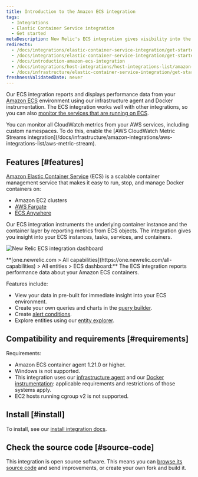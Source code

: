```yaml
---
title: Introduction to the Amazon ECS integration
tags:
  - Integrations
  - Elastic Container Service integration
  - Get started
metaDescription: New Relic's ECS integration gives visibility into the performance of your Amazon ECS environment.
redirects:
  - /docs/integrations/elastic-container-service-integration/get-started/introduction-amazon-ecs-integration
  - /docs/integrations/elastic-container-service-integration/get-started/about-elastic-container-service-integration
  - /docs/introduction-amazon-ecs-integration
  - /docs/integrations/host-integrations/host-integrations-list/amazon-ecs
  - /docs/infrastructure/elastic-container-service-integration/get-started/introduction-amazon-ecs-integration
freshnessValidatedDate: never
---
```



Our ECS integration reports and displays performance data from your [Amazon ECS](https://docs.aws.amazon.com/ecs/index.html) environment using our infrastructure agent and Docker instrumentation. The ECS integration works well with other integrations, so you can also [monitor the services that are running on ECS](/docs/integrations/host-integrations/host-integrations-list/monitor-services-running-amazon-ecs).

<Callout variant="tip">
You can monitor all CloudWatch metrics from your AWS services, including custom namespaces. To do this, enable the [AWS CloudWatch Metric Streams integration](/docs/infrastructure/amazon-integrations/aws-integrations-list/aws-metric-stream). 
</Callout>

## Features [#features]

[Amazon Elastic Container Service](https://docs.aws.amazon.com/ecs/index.html) (ECS) is a scalable container management service that makes it easy to run, stop, and manage Docker containers on:

* Amazon EC2 clusters
* [AWS Fargate](https://aws.amazon.com/fargate/)
* [ECS Anywhere](https://aws.amazon.com/ecs/anywhere/)

Our ECS integration instruments the underlying container instance and the container layer by reporting metrics from ECS objects. The integration gives you insight into your ECS instances, tasks, services, and containers.

<img
  title="new-relic-ecs-integration-dashboards.png"
  alt="New Relic ECS integration dashboard"
  src={infrastructureAwsEcsDashboard}
/>

<figcaption>
  **[one.newrelic.com > All capabilities](https://one.newrelic.com/all-capabilities) > All entities > ECS dashboard:** The ECS integration reports performance data about your Amazon ECS containers.
</figcaption>

Features include:

* View your data in pre-built <InlinePopover type="dashboards" /> for immediate insight into your ECS environment.
* Create your own queries and charts in the [query builder](/docs/chart-builder/use-chart-builder/get-started/introduction-chart-builder).
* Create [alert conditions](/docs/ecs-integration-recommended-alert-conditions).
* Explore entities using our [entity explorer](/docs/new-relic-one/use-new-relic-one/ui-data/new-relic-one-entity-explorer).


## Compatibility and requirements [#requirements]

Requirements:

* Amazon ECS container agent 1.21.0 or higher.
* Windows is not supported.
* This integration uses our [infrastructure agent](/docs/infrastructure/new-relic-infrastructure/getting-started/compatibility-requirements-new-relic-infrastructure) and our [Docker instrumentation](/docs/infrastructure/install-configure-manage-infrastructure/docker-installation/docker-instrumentation-infrastructure): applicable requirements and restrictions of those systems apply.
* EC2 hosts running cgroup v2 is not supported.

## Install [#install]

To install, see our [install integration docs](/docs/install-ecs-integration).

## Check the source code [#source-code]

This integration is open source software. This means you can [browse its source code](https://github.com/newrelic/nri-ecs) and send improvements, or create your own fork and build it.
